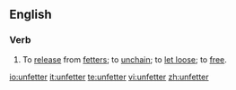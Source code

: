 ==English==
===Verb===
{{en-verb}}
# To [[release]] from [[fetter]]s; to [[unchain]]; to [[let loose]]; to [[free]].

[[io:unfetter]]
[[it:unfetter]]
[[te:unfetter]]
[[vi:unfetter]]
[[zh:unfetter]]